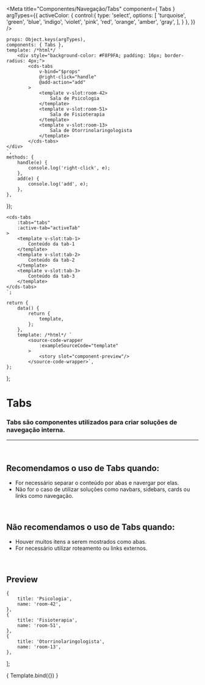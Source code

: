 
<Meta
	title="Componentes/Navegação/Tabs"
	component={ Tabs }
	argTypes={{
		activeColor: {
			control:{
				type: 'select',
				options: [
					'turquoise',
					'green',
					'blue',
					'indigo',
					'violet',
					'pink',
					'red',
					'orange',
					'amber',
					'gray',
				],
			}
		},
	}}
/>

	props: Object.keys(argTypes),
	components: { Tabs },
	template: /*html*/ `
		<div style="background-color: #F8F9FA; padding: 16px; border-radius: 4px;">
			<cds-tabs
				v-bind="$props"
				@right-click="handle"
				@add-action="add"
			>
				<template v-slot:room-42>
					Sala de Psicologia
				</template>
				<template v-slot:room-51>
					Sala de Fisioterapia
				</template>
				<template v-slot:room-13>
					Sala de Otorrinolaringologista
				</template>
			</cds-tabs>
	</div>
	`,
	methods: {
		handle(e) {
			console.log('right-click', e);
		},
		add(e) {
			console.log('add', e);
		},
	},
});

	<cds-tabs 
		:tabs="tabs"
		:active-tab="activeTab"
	>
		<template v-slot:tab-1>
			Conteúdo da tab-1
		</template>
		<template v-slot:tab-2>
			Conteúdo da tab-2
		</template>
		<template v-slot:tab-3>
			Conteúdo da tab-3
		</template>
	</cds-tabs>
	`;

	return {
		data() {
			return {
				template,
			};
		},
		template: /*html*/ `
			<source-code-wrapper
				:exampleSourceCode="template"
			>
				<story slot="component-preview"/>
			</source-code-wrapper>`,
	};
};

# Tabs

### Tabs são componentes utilizados para criar soluções de navegação interna.
---
<br />

## Recomendamos o uso de Tabs quando:
- For necessário separar o conteúdo por abas e navergar por elas.
- Não for o caso de utilizar soluções como navbars, sidebars, cards ou links como navegação.

<br />

## Não recomendamos o uso de Tabs quando:
- Houver muitos itens a serem mostrados como abas.
- For necessário utilizar roteamento ou links externos.

<br />

## Preview

	{
		title: 'Psicologia',
		name: 'room-42',
	},
	{
		title: 'Fisioterapia',
		name: 'room-51',
	},
	{
		title: 'Otorrinolaringologista',
		name: 'room-13',
	},
];

<Canvas>
	<Story
		name="Tabs"
		decorators={[docsDecorator]}
		args={{
			tabs: items,
			activeTab: items[1],
		}}
	>
		{ Template.bind({}) }
	</Story>
</Canvas>

<ArgsTable story="Tabs" />